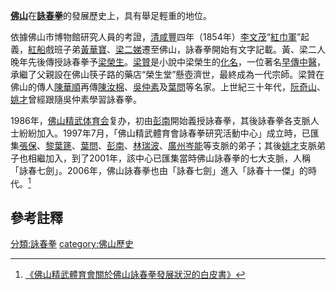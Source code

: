 {{refimprove|time=2019-07-31T09:18:45+00:00}}
'''[[佛山|佛山]]'''在'''[[詠春拳|詠春拳]]'''的發展歷史上，具有舉足輕重的地位。

依據佛山市博物館研究人員的考證，[[清|清]][[咸豐|咸豐]]四年（1854年）[[李文茂|李文茂]]“[[紅巾軍|紅巾軍]]”起義，[[紅船|紅船]]戲班子弟[[黃華寶|黃華寶]]、[[梁二娣|梁二娣]]遷至佛山，詠春拳開始有文字記載。黃、梁二人晚年先後傳授詠春拳予[[梁贊|梁榮生]]。[[梁贊|梁贊]]是小說中梁榮生的[[化名|化名]]，一位著名[[早傳|早傳]][[中醫|中醫]]，承繼了父親設在佛山筷子路的藥店“榮生堂”懸壺濟世，最終成為一代宗師。梁贊在佛山的傳人[[陳華順|陳華順]]再傳[[陳汝棉|陳汝棉]]、[[吳仲素|吳仲素]]及[[葉問|葉問]]等名家。上世紀三十年代，[[阮奇山|阮奇山]]、[[姚才|姚才]]曾經跟隨吳仲素學習詠春拳。

1986年，[[佛山精武体育会|佛山精武体育会]]复办，初由[[彭南|彭南]]開始義授詠春拳，其後詠春拳各支脈人士紛紛加入。1997年7月，「佛山精武體育會詠春拳研究活動中心」成立時，已匯集[[張保|張保]]、[[黎葉篪|黎葉篪]]、[[葉問|葉問]]、[[彭南|彭南]]、[[林瑞波|林瑞波]]、[[廣州|廣州]][[岑能|岑能]]等支脈的弟子；其後[[姚才|姚才]]支脈弟子也相繼加入，到了2001年，該中心已匯集當時佛山詠春拳的七大支脈，人稱「詠春七劍」。2006年，佛山詠春拳也由「詠春七劍」進入「詠春十一傑」的時代。<ref>[http://www.fschinwoo.com/cn/page_43.swf 《佛山精武體育會關於佛山詠春拳發展狀況的白皮書》]{{dead link|date=2017年11月 |bot=InternetArchiveBot |fix-attempted=yes }}</ref>

==參考註釋==
{{reflist|2}}

[[分類:詠春拳|分類:詠春拳]]
[[category:佛山歷史|category:佛山歷史]]